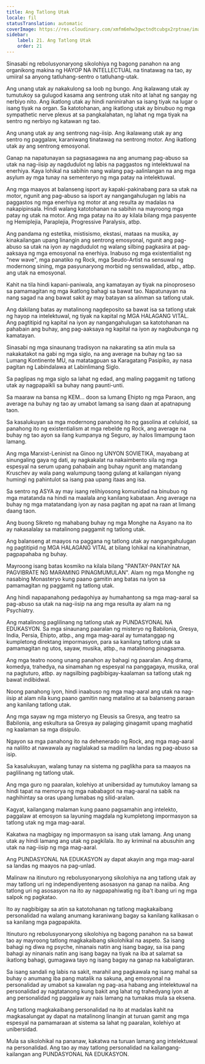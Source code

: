 ```yaml
---
title: Ang Tatlong Utak
locale: fil
statusTranslation: automatic
coverImage: https://res.cloudinary.com/xmfm6mhw3gwctndtcubgx2rptnae/image/upload/v1740337243/small_cover_educacion_fundamental_a051170f1c.webp
sidebar:
    label: 21. Ang Tatlong Utak
    order: 21
---
```

Sinasabi ng rebolusyonaryong sikolohiya ng bagong panahon na ang organikong makina ng HAYOP NA INTELLECTUAL na tinatawag na tao, ay umiiral sa anyong tatluhang-sentro o tatluhang-utak.

Ang unang utak ay nakakulong sa loob ng bungo. Ang ikalawang utak ay tumutukoy sa gulugod kasama ang sentrong utak nito at lahat ng sangay ng nerbiyo nito. Ang ikatlong utak ay hindi naninirahan sa isang tiyak na lugar o isang tiyak na organ. Sa katotohanan, ang ikatlong utak ay binubuo ng mga sympathetic nerve plexus at sa pangkalahatan, ng lahat ng mga tiyak na sentro ng nerbiyo ng katawan ng tao.

Ang unang utak ay ang sentrong nag-iisip. Ang ikalawang utak ay ang sentro ng paggalaw, karaniwang tinatawag na sentrong motor. Ang ikatlong utak ay ang sentrong emosyonal.

Ganap na napatunayan sa pagsasagawa na ang anumang pag-abuso sa utak na nag-iisip ay nagdudulot ng labis na paggastos ng intelektuwal na enerhiya. Kaya lohikal na sabihin nang walang pag-aalinlangan na ang mga asylum ay mga tunay na sementeryo ng mga patay na intelektuwal.

Ang mga maayos at balanseng isport ay kapaki-pakinabang para sa utak na motor, ngunit ang pag-abuso sa isport ay nangangahulugan ng labis na paggastos ng mga enerhiya ng motor at ang resulta ay madalas na nakapipinsala. Hindi walang katotohanan na sabihin na mayroong mga patay ng utak na motor. Ang mga patay na ito ay kilala bilang mga pasyente ng Hemiplejia, Paraplejia, Progressive Paralysis, atbp.

Ang pandama ng estetika, mistisismo, ekstasi, mataas na musika, ay kinakailangan upang linangin ang sentrong emosyonal, ngunit ang pag-abuso sa utak na iyon ay nagdudulot ng walang silbing pagkasira at pag-aaksaya ng mga emosyonal na enerhiya. Inabuso ng mga existentialist ng "new wave", mga panatiko ng Rock, mga Seudo-Artist na sensuwal ng modernong sining, mga pasyunaryong morbid ng senswalidad, atbp., atbp. ang utak na emosyonal.

Kahit na tila hindi kapani-paniwala, ang kamatayan ay tiyak na pinoproseso sa pamamagitan ng mga ikatlong bahagi sa bawat tao. Napatunayan na nang sagad na ang bawat sakit ay may batayan sa alinman sa tatlong utak.

Ang dakilang batas ay matalinong nagdeposito sa bawat isa sa tatlong utak ng hayop na intelektuwal, ng tiyak na kapital ng MGA HALAGANG VITAL. Ang pagtitipid ng kapital na iyon ay nangangahulugan sa katotohanan na pahabain ang buhay, ang pag-aaksaya ng kapital na iyon ay nagbubunga ng kamatayan.

Sinasabi ng mga sinaunang tradisyon na nakarating sa atin mula sa nakakatakot na gabi ng mga siglo, na ang average na buhay ng tao sa Lumang Kontinente MU, na matatagpuan sa Karagatang Pasipiko, ay nasa pagitan ng Labindalawa at Labinlimang Siglo.

Sa paglipas ng mga siglo sa lahat ng edad, ang maling paggamit ng tatlong utak ay nagpapaikli sa buhay nang paunti-unti.

Sa maaraw na bansa ng KEM... doon sa lumang Ehipto ng mga Paraon, ang average na buhay ng tao ay umabot lamang sa isang daan at apatnapung taon.

Sa kasalukuyan sa mga modernong panahong ito ng gasolina at celuloid, sa panahong ito ng existentialism at mga rebelde ng Rock, ang average na buhay ng tao ayon sa ilang kumpanya ng Seguro, ay halos limampung taon lamang.

Ang mga Marxist-Leninist na Ginoo ng UNYON SOVIETIKA, mayabang at sinungaling gaya ng dati, ay nagkakalat na nakaimbento sila ng mga espesyal na serum upang pahabain ang buhay ngunit ang matandang Kruschev ay wala pang walumpung taong gulang at kailangan niyang humingi ng pahintulot sa isang paa upang itaas ang isa.

Sa sentro ng ASYA ay may isang relihiyosong komunidad na binubuo ng mga matatanda na hindi na maalala ang kanilang kabataan. Ang average na buhay ng mga matatandang iyon ay nasa pagitan ng apat na raan at limang daang taon.

Ang buong Sikreto ng mahabang buhay ng mga Monghe na Asyano na ito ay nakasalalay sa matalinong paggamit ng tatlong utak.

Ang balanseng at maayos na paggana ng tatlong utak ay nangangahulugan ng pagtitipid ng MGA HALAGANG VITAL at bilang lohikal na kinahinatnan, pagpapahaba ng buhay.

Mayroong isang batas kosmiko na kilala bilang "PANTAY-PANTAY NA PAGVIBRATE NG MARAMING PINAGMUMULAN". Alam ng mga Monghe ng nasabing Monasteryo kung paano gamitin ang batas na iyon sa pamamagitan ng paggamit ng tatlong utak.

Ang hindi napapanahong pedagohiya ay humahantong sa mga mag-aaral sa pag-abuso sa utak na nag-iisip na ang mga resulta ay alam na ng Psychiatry.

Ang matalinong paglilinang ng tatlong utak ay PUNDASYONAL NA EDUKASYON. Sa mga sinaunang paaralan ng misteryo ng Babilonia, Gresya, India, Persia, Ehipto, atbp., ang mga mag-aaral ay tumatanggap ng kumpletong direktang impormasyon, para sa kanilang tatlong utak sa pamamagitan ng utos, sayaw, musika, atbp., na matalinong pinagsama.

Ang mga teatro noong unang panahon ay bahagi ng paaralan. Ang drama, komedya, trahedya, na sinamahan ng espesyal na panggagaya, musika, oral na pagtuturo, atbp. ay nagsilbing pagbibigay-kaalaman sa tatlong utak ng bawat indibidwal.

Noong panahong iyon, hindi inaabuso ng mga mag-aaral ang utak na nag-iisip at alam nila kung paano gamitin nang matalino at sa balanseng paraan ang kanilang tatlong utak.

Ang mga sayaw ng mga misteryo ng Eleusis sa Gresya, ang teatro sa Babilonia, ang eskultura sa Gresya ay palaging ginagamit upang maghatid ng kaalaman sa mga disipulo.

Ngayon sa mga panahong ito na dehenerado ng Rock, ang mga mag-aaral na nalilito at nawawala ay naglalakad sa madilim na landas ng pag-abuso sa isip.

Sa kasalukuyan, walang tunay na sistema ng paglikha para sa maayos na paglilinang ng tatlong utak.

Ang mga guro ng paaralan, kolehiyo at unibersidad ay tumutukoy lamang sa hindi tapat na memorya ng mga nababagot na mag-aaral na sabik na naghihintay sa oras upang lumabas ng silid-aralan.

Kagyat, kailangang malaman kung paano pagsamahin ang intelekto, paggalaw at emosyon sa layuning magdala ng kumpletong impormasyon sa tatlong utak ng mga mag-aaral.

Kakatwa na magbigay ng impormasyon sa isang utak lamang. Ang unang utak ay hindi lamang ang utak ng pagkilala. Ito ay kriminal na abusuhin ang utak na nag-iisip ng mga mag-aaral.

Ang PUNDASYONAL NA EDUKASYON ay dapat akayin ang mga mag-aaral sa landas ng maayos na pag-unlad.

Malinaw na itinuturo ng rebolusyonaryong sikolohiya na ang tatlong utak ay may tatlong uri ng independiyenteng asosasyon na ganap na naiiba. Ang tatlong uri ng asosasyon na ito ay nagpapahiwatig ng iba't ibang uri ng mga salpok ng pagkatao.

Ito ay nagbibigay sa atin sa katotohanan ng tatlong magkakaibang personalidad na walang anumang karaniwang bagay sa kanilang kalikasan o sa kanilang mga pagpapakita.

Itinuturo ng rebolusyonaryong sikolohiya ng bagong panahon na sa bawat tao ay mayroong tatlong magkakaibang sikolohikal na aspeto. Sa isang bahagi ng diwa ng psyche, ninanais natin ang isang bagay, sa isa pang bahagi ay ninanais natin ang isang bagay na tiyak na iba at salamat sa ikatlong bahagi, gumagawa tayo ng isang bagay na ganap na kabaligtaran.

Sa isang sandali ng labis na sakit, marahil ang pagkawala ng isang mahal sa buhay o anumang iba pang matalik na sakuna, ang emosyonal na personalidad ay umabot sa kawalan ng pag-asa habang ang intelektuwal na personalidad ay nagtatanong kung bakit ang lahat ng trahedyang iyon at ang personalidad ng paggalaw ay nais lamang na tumakas mula sa eksena.

Ang tatlong magkakaibang personalidad na ito at madalas kahit na magkasalungat ay dapat na matalinong linangin at turuan gamit ang mga espesyal na pamamaraan at sistema sa lahat ng paaralan, kolehiyo at unibersidad.

Mula sa sikolohikal na pananaw, kakatwa na turuan lamang ang intelektuwal na personalidad. Ang tao ay may tatlong personalidad na kailangang-kailangan ang PUNDASYONAL NA EDUKASYON.

